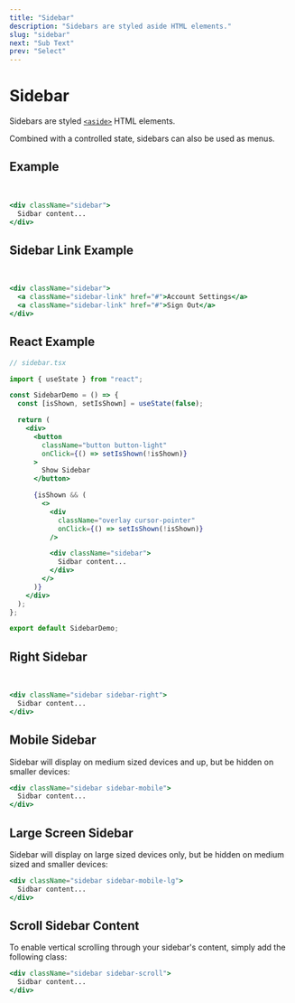```yaml
---
title: "Sidebar"
description: "Sidebars are styled aside HTML elements."
slug: "sidebar"
next: "Sub Text"
prev: "Select"
---
```


# Sidebar

Sidebars are styled [`<aside>`](https://developer.mozilla.org/en-US/docs/Web/HTML/Element/aside) HTML elements.

Combined with a controlled state, sidebars can also be used as menus.

## Example

<SidebarDemo />
<br />

```jsx
<div className="sidebar">
  Sidbar content...
</div>
```

## Sidebar Link Example

<SidebarLinkDemo />
<br />

```jsx
<div className="sidebar">
  <a className="sidebar-link" href="#">Account Settings</a>
  <a className="sidebar-link" href="#">Sign Out</a>
</div>
```

## React Example

```jsx
// sidebar.tsx

import { useState } from "react";

const SidebarDemo = () => {
  const [isShown, setIsShown] = useState(false);

  return (
    <div>
      <button
        className="button button-light"
        onClick={() => setIsShown(!isShown)}
      >
        Show Sidebar
      </button>

      {isShown && (
        <>
          <div
            className="overlay cursor-pointer"
            onClick={() => setIsShown(!isShown)}
          />

          <div className="sidebar">
            Sidbar content...
          </div>
        </>
      )}
    </div>
  );
};

export default SidebarDemo;
```

## Right Sidebar

<SidebarPropDemo sidebarProp="right" sidebarTitle="Right" />
<br />

```jsx
<div className="sidebar sidebar-right">
  Sidbar content...
</div>
```

## Mobile Sidebar

Sidebar will display on medium sized devices and up, but be hidden on smaller devices:

```jsx
<div className="sidebar sidebar-mobile">
  Sidbar content...
</div>
```

## Large Screen Sidebar

Sidebar will display on large sized devices only, but be hidden on medium sized and smaller devices:

```jsx
<div className="sidebar sidebar-mobile-lg">
  Sidbar content...
</div>
```

## Scroll Sidebar Content

To enable vertical scrolling through your sidebar's content, simply add the following class:

```jsx
<div className="sidebar sidebar-scroll">
  Sidbar content...
</div>
```
